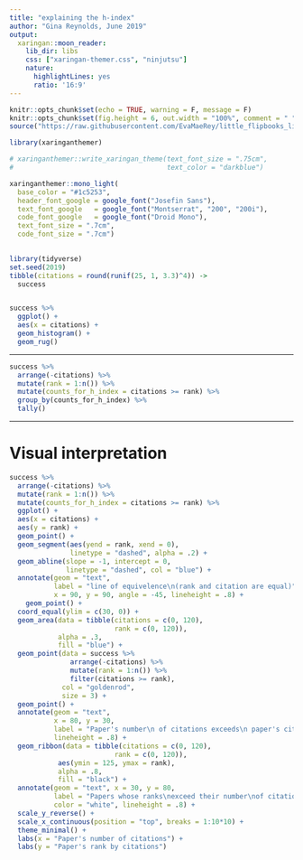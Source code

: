 ```yaml
---
title: "explaining the h-index"
author: "Gina Reynolds, June 2019"
output:
  xaringan::moon_reader:
    lib_dir: libs
    css: ["xaringan-themer.css", "ninjutsu"]
    nature:
      highlightLines: yes
      ratio: '16:9'
---
```


```r
knitr::opts_chunk$set(echo = TRUE, warning = F, message = F)
knitr::opts_chunk$set(fig.height = 6, out.width = "100%", comment = " ", cache = T)
source("https://raw.githubusercontent.com/EvaMaeRey/little_flipbooks_library/master/xaringan_reveal_parentheses_balanced.R")
```


```r
library(xaringanthemer)

# xaringanthemer::write_xaringan_theme(text_font_size = ".75cm",
#                                      text_color = "darkblue")

xaringanthemer::mono_light(
  base_color = "#1c5253",
  header_font_google = google_font("Josefin Sans"),
  text_font_google   = google_font("Montserrat", "200", "200i"),
  code_font_google   = google_font("Droid Mono"),
  text_font_size = ".7cm",
  code_font_size = ".7cm")
  
```

```r
library(tidyverse)
set.seed(2019)
tibble(citations = round(runif(25, 1, 3.3)^4)) ->
  success


success %>% 
  ggplot() +
  aes(x = citations) +
  geom_histogram() +
  geom_rug()
```

---


```r
success %>% 
  arrange(-citations) %>% 
  mutate(rank = 1:n()) %>% 
  mutate(counts_for_h_index = citations >= rank) %>% 
  group_by(counts_for_h_index) %>% 
  tally()
```

---

# Visual interpretation

```r
success %>% 
  arrange(-citations) %>% 
  mutate(rank = 1:n()) %>% 
  mutate(counts_for_h_index = citations >= rank) %>% 
  ggplot() +
  aes(x = citations) +
  aes(y = rank) +
  geom_point() +
  geom_segment(aes(yend = rank, xend = 0), 
               linetype = "dashed", alpha = .2) +
  geom_abline(slope = -1, intercept = 0, 
              linetype = "dashed", col = "blue") +
  annotate(geom = "text", 
           label = "line of equivelence\n(rank and citation are equal)",
           x = 90, y = 90, angle = -45, lineheight = .8) +
    geom_point() +
  coord_equal(ylim = c(30, 0)) +
  geom_area(data = tibble(citations = c(0, 120), 
                          rank = c(0, 120)), 
            alpha = .3,
            fill = "blue") +
  geom_point(data = success %>% 
               arrange(-citations) %>% 
               mutate(rank = 1:n()) %>% 
               filter(citations >= rank), 
             col = "goldenrod", 
             size = 3) +
  geom_point() + 
  annotate(geom = "text", 
           x = 80, y = 30, 
           label = "Paper's number\n of citations exceeds\n paper's citations rank\n(Count in H index)",
           lineheight = .8) +
  geom_ribbon(data = tibble(citations = c(0, 120),
                          rank = c(0, 120)),
            aes(ymin = 125, ymax = rank),
            alpha = .8,
            fill = "black") +
  annotate(geom = "text", x = 30, y = 80, 
           label = "Papers whose ranks\nexceed their number\nof citations\n(Do not count)",
           color = "white", lineheight = .8) +
  scale_y_reverse() +
  scale_x_continuous(position = "top", breaks = 1:10*10) +
  theme_minimal() +
  labs(x = "Paper's number of citations") +
  labs(y = "Paper's rank by citations")

  
```



